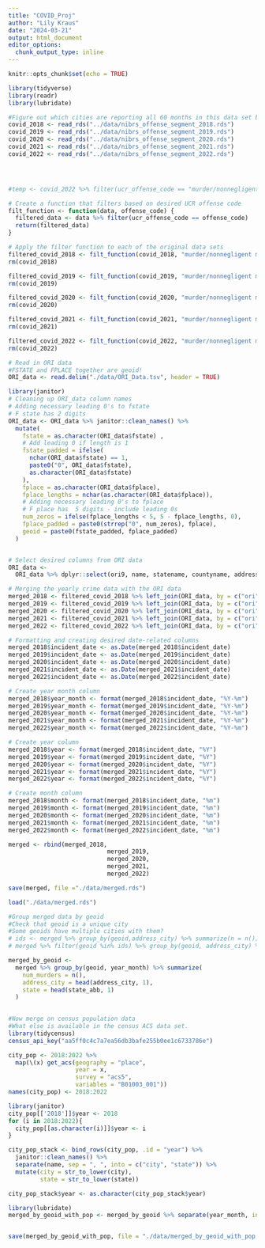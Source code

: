 ```yaml
---
title: "COVID_Proj"
author: "Lily Kraus"
date: "2024-03-21"
output: html_document
editor_options: 
  chunk_output_type: inline
---
```


```r
knitr::opts_chunk$set(echo = TRUE)
```

```r
library(tidyverse)
library(readr)
library(lubridate)

#Figure out which cities are reporting all 60 months in this data set by looking at was ANYTHING reported in a given month. 
covid_2018 <- read_rds("../data/nibrs_offense_segment_2018.rds")
covid_2019 <- read_rds("../data/nibrs_offense_segment_2019.rds")
covid_2020 <- read_rds("../data/nibrs_offense_segment_2020.rds")
covid_2021 <- read_rds("../data/nibrs_offense_segment_2021.rds")
covid_2022 <- read_rds("../data/nibrs_offense_segment_2022.rds")




#temp <- covid_2022 %>% filter(ucr_offense_code == "murder/nonnegligent manslaughter")

# Create a function that filters based on desired UCR offense code
filt_function <- function(data, offense_code) {
  filtered_data <- data %>% filter(ucr_offense_code == offense_code)
  return(filtered_data)
}

# Apply the filter function to each of the original data sets
filtered_covid_2018 <- filt_function(covid_2018, "murder/nonnegligent manslaughter")
rm(covid_2018)

filtered_covid_2019 <- filt_function(covid_2019, "murder/nonnegligent manslaughter")
rm(covid_2019)

filtered_covid_2020 <- filt_function(covid_2020, "murder/nonnegligent manslaughter")
rm(covid_2020)

filtered_covid_2021 <- filt_function(covid_2021, "murder/nonnegligent manslaughter")
rm(covid_2021)

filtered_covid_2022 <- filt_function(covid_2022, "murder/nonnegligent manslaughter")
rm(covid_2022)

# Read in ORI data
#FSTATE and FPLACE together are geoid!
ORI_data <- read.delim("./data/ORI_Data.tsv", header = TRUE)

library(janitor)
# Cleaning up ORI_data column names
# Adding necessary leading 0's to fstate
# F state has 2 digits
ORI_data <- ORI_data %>% janitor::clean_names() %>%
  mutate(
    fstate = as.character(ORI_data$fstate) ,
    # Add leading 0 if length is 1
    fstate_padded = ifelse(
      nchar(ORI_data$fstate) == 1,
      paste0("0", ORI_data$fstate),
      as.character(ORI_data$fstate)
    ),
    fplace = as.character(ORI_data$fplace),
    fplace_lengths = nchar(as.character(ORI_data$fplace)),
    # Adding necessary leading 0's to fplace
    # F place has  5 digits - include leading 0s
    num_zeros = ifelse(fplace_lengths < 5, 5 - fplace_lengths, 0),
    fplace_padded = paste0(strrep("0", num_zeros), fplace),
    geoid = paste0(fstate_padded, fplace_padded)
  )


# Select desired columns from ORI data
ORI_data <-
  ORI_data %>% dplyr::select(ori9, name, statename, countyname, address_city, fstate_padded, fplace_padded, geoid)

# Merging the yearly crime data with the ORI data
merged_2018 <- filtered_covid_2018 %>% left_join(ORI_data, by = c("ori" = "ori9"))
merged_2019 <- filtered_covid_2019 %>% left_join(ORI_data, by = c("ori" = "ori9"))
merged_2020 <- filtered_covid_2020 %>% left_join(ORI_data, by = c("ori" = "ori9"))
merged_2021 <- filtered_covid_2021 %>% left_join(ORI_data, by = c("ori" = "ori9"))
merged_2022 <- filtered_covid_2022 %>% left_join(ORI_data, by = c("ori" = "ori9"))

# Formatting and creating desired date-related columns
merged_2018$incident_date <- as.Date(merged_2018$incident_date)
merged_2019$incident_date <- as.Date(merged_2019$incident_date)
merged_2020$incident_date <- as.Date(merged_2020$incident_date)
merged_2021$incident_date <- as.Date(merged_2021$incident_date)
merged_2022$incident_date <- as.Date(merged_2022$incident_date)

# Create year month column
merged_2018$year_month <- format(merged_2018$incident_date, "%Y-%m")
merged_2019$year_month <- format(merged_2019$incident_date, "%Y-%m")
merged_2020$year_month <- format(merged_2020$incident_date, "%Y-%m")
merged_2021$year_month <- format(merged_2021$incident_date, "%Y-%m")
merged_2022$year_month <- format(merged_2022$incident_date, "%Y-%m")

# Create year column
merged_2018$year <- format(merged_2018$incident_date, "%Y")
merged_2019$year <- format(merged_2019$incident_date, "%Y")
merged_2020$year <- format(merged_2020$incident_date, "%Y")
merged_2021$year <- format(merged_2021$incident_date, "%Y")
merged_2022$year <- format(merged_2022$incident_date, "%Y")

# Create month column
merged_2018$month <- format(merged_2018$incident_date, "%m")
merged_2019$month <- format(merged_2019$incident_date, "%m")
merged_2020$month <- format(merged_2020$incident_date, "%m")
merged_2021$month <- format(merged_2021$incident_date, "%m")
merged_2022$month <- format(merged_2022$incident_date, "%m")

merged <- rbind(merged_2018,
                            merged_2019,
                            merged_2020,
                            merged_2021,
                            merged_2022)

save(merged, file ="./data/merged.rds")

load("./data/merged.rds")

#Group merged data by geoid
#Check that geoid is a unique city
#Some geoids have multiple cities with them?  
# ids <- merged %>% group_by(geoid,address_city) %>% summarize(n = n()) %>% ungroup() %>% group_by(geoid) %>% summarize(n = n()) %>% arrange(-n) %>% filter(n >1) %>% pull(geoid)
# merged %>% filter(geoid %in% ids) %>% group_by(geoid, address_city) %>% summarize(n = n())

merged_by_geoid <-
  merged %>% group_by(geoid, year_month) %>% summarize(
    num_murders = n(),
    address_city = head(address_city, 1),
    state = head(state_abb, 1)
  )

                                                    
#Now merge on census population data
#What else is available in the census ACS data set.  
library(tidycensus)
census_api_key("aa5ff0c4c7a7ea56db3bafe255b0ee1c6733786e")

city_pop <- 2018:2022 %>% 
  map(\(x) get_acs(geography = "place",
                   year = x,
                   survey = "acs5",
                   variables = "B01003_001"))
names(city_pop) <- 2018:2022

library(janitor)
city_pop[['2018']]$year <- 2018
for (i in 2018:2022){
  city_pop[[as.character(i)]]$year <- i
}

city_pop_stack <- bind_rows(city_pop, .id = "year") %>% 
  janitor::clean_names() %>% 
  separate(name, sep = ", ", into = c("city", "state")) %>% 
  mutate(city = str_to_lower(city),
         state = str_to_lower(state)) 

city_pop_stack$year <- as.character(city_pop_stack$year)

library(lubridate)
merged_by_geoid_with_pop <- merged_by_geoid %>% separate(year_month, into = c("year","month"), sep = "\\-") %>% left_join(city_pop_stack, by = c("geoid","year")) %>% mutate(murder_rate = 100000*num_murders/estimate)


save(merged_by_geoid_with_pop, file = "./data/merged_by_geoid_with_pop.rds")

``` 


<!-- # left join on state and str detect the city  -->
<!-- # left join on state, complementary match on city -->


<!-- #times series with a jump for covid.   -->
<!-- #Seasonality -->



